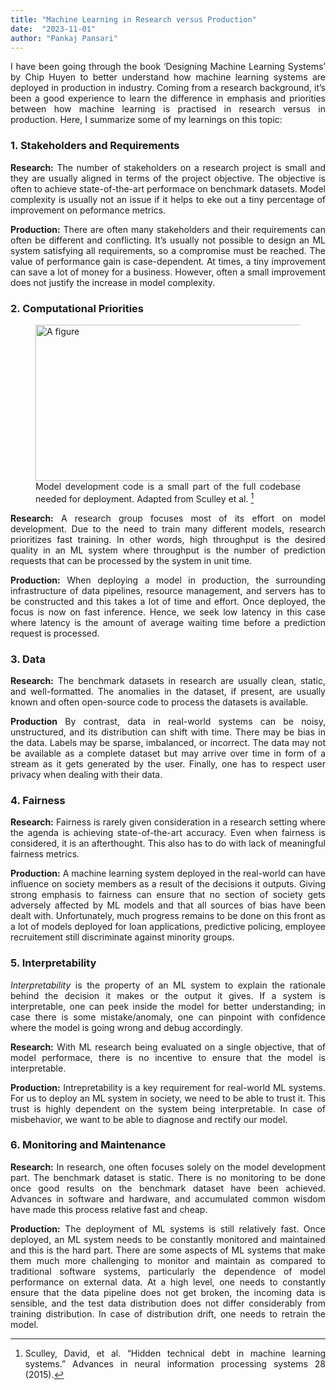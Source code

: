 ```yaml
---
title: "Machine Learning in Research versus Production"
date:  "2023-11-01"
author: "Pankaj Pansari"
---
```


<div style="text-align: justify"> 

I have been going through the book 'Designing Machine Learning Systems' by Chip Huyen to better understand how machine learning systems are deployed in production in industry. Coming from a research background, it's been a good experience to learn the difference in emphasis and priorities between how machine learning is practised in research versus in production. Here, I summarize some of my learnings on this topic:

### 1. Stakeholders and Requirements

**Research:** The number of stakeholders on a research project is small and they are usually aligned in terms of the project objective. The objective is often to achieve state-of-the-art performace on benchmark datasets. Model complexity is usually not an issue if it helps to eke out a tiny percentage of improvement on peformance metrics.

**Production:** There are often many stakeholders and their requirements can often be different and conflicting. It's usually not possible to design an ML system satisfying all requirements, so a compromise must be reached. The value of performance gain is case-dependent. At times, a tiny improvement can save a lot of money for a business. However, often a small improvement does not justify the increase in model complexity.

### 2. Computational Priorities

<style>
.center {
    display: block;
    margin-left: auto;
    margin-right: auto;
}
</style>

<figure>
    <img src="fig_1.png" class="center" alt="A figure" width = "650" height = "250">
    <figcaption>Model development code is a small part of the full codebase needed for deployment. Adapted from Sculley et al. [^1] <figcaption>
</figure>

**Research:** A research group focuses most of its effort on model development. Due to the need to train many different models, research prioritizes fast training. In other words, high throughput is the desired quality in an ML system where throughput is the number of prediction requests that can be processed by the system in unit time.

**Production:** When deploying a model in production, the surrounding infrastructure of data pipelines, resource management, and servers has to be constructed and this takes a lot of time and effort. Once deployed, the focus is now on fast inference. Hence, we seek low latency in this case where latency is the amount of average waiting time before a prediction request is processed.

### 3. Data

**Research:** The benchmark datasets in research are usually clean, static, and well-formatted. The anomalies in the dataset, if present, are usually known and often open-source code to process the datasets is available.

**Production** By contrast, data in real-world systems can be noisy, unstructured, and its distribution can shift with time. There may be bias in the data. Labels may be sparse, imbalanced, or incorrect. The data may not be available as a complete dataset but may arrive over time in form of a stream as it gets generated by the user. Finally, one has to respect user privacy when dealing with their data.

### 4. Fairness

**Research:** Fairness is rarely given consideration in a research setting where the agenda is achieving state-of-the-art accuracy. Even when fairness is considered, it is an afterthought. This also has to do with lack of  meaningful fairness metrics. 

**Production:** A machine learning system deployed in the real-world can have influence on society members as a result of the decisions it outputs. Giving strong emphasis to fairness can ensure that no section of society gets adversely affected by ML models and that all sources of bias have been dealt with. Unfortunately, much progress remains to be done on this front as a lot of models deployed for loan applications, predictive policing, employee recruitement still discriminate against minority groups.


### 5. Interpretability

*Interpretability* is the property of an ML system to explain the rationale behind the decision it makes or the output it gives. If a system is interpretable, one can peek inside the model for better understanding; in case there is some mistake/anomaly, one can pinpoint with confidence where the model is going wrong and debug accordingly. 

**Research:** With ML research being evaluated on a single objective, that of model performace, there is no incentive to ensure that the model is interpretable. 

**Production:** Intrepretability is a key requirement for real-world ML systems. For us to deploy an ML system in society, we need to be able to trust it. This trust is highly dependent on the system being interpretable. In case of misbehavior, we want to be able to diagnose and rectify our model. 

### 6. Monitoring and Maintenance

**Research:** In research, one often focuses solely on the model development part. The benchmark dataset is static. There is no monitoring to be done once good results on the benchmark dataset have been achieved. Advances in software and hardware, and accumulated common wisdom have made this process relative fast and cheap.

**Production:** The deployment of ML systems is still relatively fast. Once deployed, an ML system needs to be constantly monitored and maintained and this is the hard part. There are some aspects of ML systems that make them much more challenging to monitor and maintain as compared to traditional software systems, particularly the dependence of model performance on external data. At a high level, one needs to constantly ensure that the data pipeline does not get broken, the incoming data is sensible, and the test data distribution does not differ considerably from training distribution. In case of distribution drift, one needs to retrain the model.

[^1]: Sculley, David, et al. "Hidden technical debt in machine learning systems." Advances in neural information processing systems 28 (2015).